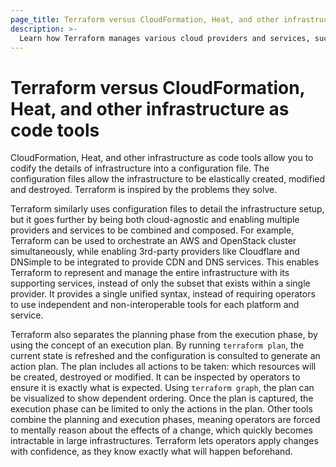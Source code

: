 ```yaml
---
page_title: Terraform versus CloudFormation, Heat, and other infrastructure as code tools
description: >-
  Learn how Terraform manages various cloud providers and services, such as AWS, OpenStack, Cloudflare, and DNSimple, versus CloudFormation, Heat, and other tools. 
---
```


# Terraform versus CloudFormation, Heat, and other infrastructure as code tools

CloudFormation, Heat, and other infrastructure as code tools allow you to codify the details of infrastructure
into a configuration file. The configuration files allow
the infrastructure to be elastically created, modified and destroyed. Terraform
is inspired by the problems they solve.

Terraform similarly uses configuration files to detail the infrastructure
setup, but it goes further by being both cloud-agnostic and enabling
multiple providers and services to be combined and composed. For example,
Terraform can be used to orchestrate an AWS and OpenStack cluster simultaneously,
while enabling 3rd-party providers like Cloudflare and DNSimple to be integrated
to provide CDN and DNS services. This enables Terraform to represent and
manage the entire infrastructure with its supporting services, instead of
only the subset that exists within a single provider. It provides a single
unified syntax, instead of requiring operators to use independent and
non-interoperable tools for each platform and service.

Terraform also separates the planning phase from the execution phase,
by using the concept of an execution plan. By running `terraform plan`,
the current state is refreshed and the configuration is consulted to
generate an action plan. The plan includes all actions to be taken:
which resources will be created, destroyed or modified. It can be
inspected by operators to ensure it is exactly what is expected. Using
`terraform graph`, the plan can be visualized to show dependent ordering.
Once the plan is captured, the execution phase can be limited to only
the actions in the plan. Other tools combine the planning and execution
phases, meaning operators are forced to mentally reason about the effects
of a change, which quickly becomes intractable in large infrastructures.
Terraform lets operators apply changes with confidence, as they know exactly
what will happen beforehand.
